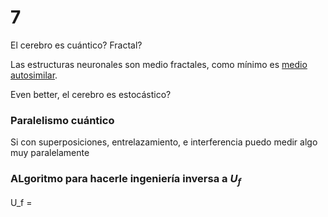 # 7

El cerebro es cuántico? Fractal?

Las estructuras neuronales son medio fractales, como mínimo es [medio autosimilar](https://www.youtube.com/watch?v=gB9n2gHsHN4).

Even better, el cerebro es estocástico?

### Paralelismo cuántico

Si con superposiciones, entrelazamiento, e interferencia puedo medir algo muy paralelamente

### ALgoritmo para hacerle ingeniería inversa a $U_f$

U_f =